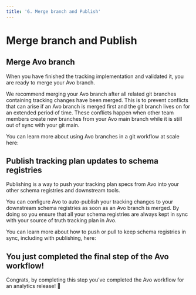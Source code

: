 ```yaml
---
title: '6. Merge branch and Publish'
---
```



# Merge branch and Publish

## Merge Avo branch

When you have finished the tracking implementation and validated it, you are ready to merge your Avo branch.

We recommend merging your Avo branch after all related git branches containing tracking changes have been merged. This is to prevent conflicts that can arise if an Avo branch is merged first and the git branch lives on for an extended period of time. These conflicts happen when other team members create new branches from your Avo main branch while it is still out of sync with your git main.

You can learn more about using Avo branches in a git workflow at scale here:

<PageLink
  image="/docs/images/svg/dev.svg"
  title="Avo branches at a large scale"
  description="​​Using Avo in large development teams with parallel workflows"
  href="/implementation/avo-and-git"
/>

## Publish tracking plan updates to schema registries

Publishing is a way to push your tracking plan specs from Avo into your other schema registries and downstream tools.

You can configure Avo to auto-publish your tracking changes to your downstream schema registries as soon as an Avo branch is merged. By doing so you ensure that all your schema registries are always kept in sync with your source of truth tracking plan in Avo.

You can learn more about how to push or pull to keep schema registries in sync, including with publishing, here:

<PageLink
  image="/docs/images/svg/analyticsmanager.svg"
  title="Publishing"
  description="How to publish your tracking updates"
  href="/publishing/publishing/overview"
/>

## You just completed the final step of the Avo workflow!

Congrats, by completing this step you’ve completed the Avo workflow for an analytics release! 🎉
